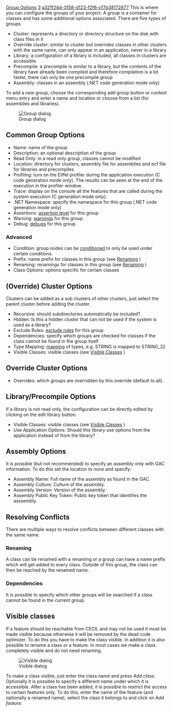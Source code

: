 [[Property:title|Group Options]]
[[Property:weight|3]]
[[Property:uuid|a321f24d-3158-d123-f2f6-cf7b38172877]]
This is where you can configure the groups of your project. A group is a container for classes and has some additional options associated. There are five types of groups
* Cluster: represents a directory or directory structure on the disk with class files in it
* Override cluster: similar to cluster but overrides classes in other clusters with the same name, can only appear in an application, never in a library
* Library: a configuration of a library is included, all classes in clusters are accessible
* Precompile: a precompile is similar to a library, but the contents of the library have already been compiled and therefore compilation is a lot faster, there can only be one precompile group
* Assembly: classes in an assembly (.NET code generation mode only)

To add a new group, choose the corresponding add group button or context menu entry and enter a name and location or choose from a list (for assemblies and libraries).

[[Image:group-options|Group dialog]]  

==Common Group Options==
* Name: name of the group
* Description: an optional description of the group
* Read Only: in a read only group, classes cannot be modified
* Location: directory for clusters, assembly file for assemblies and ecf file for libraries and precompiles
* Profiling: turn on the Eiffel profiler during the application execution (C code generation mode only). The results can be seen at the end of the execution in the profiler window.
* Trace: display on the console all the features that are called during the system execution (C generation mode only).
* .NET Namespace: specify the namespace for this group (.NET code generation mode only)
* Assertions: [[Assertion Options|assertion level]]  for this group
* Warning: [[Warning Options|warnings]]  for this group
* Debug: [[Debug Options|debugs]]  for this group

===Advanced===
* Condition: group nodes can be [[General Target Options|conditioned]]  to only be used under certain conditions.
* Prefix: name prefix for classes in this group (see [[Group Options| Renaming]] ) 
* Renaming: renamings for classes in this group (see [[Group Options| Renaming]] ) 
* Class Options: options specific for certain classes

==(Override) Cluster Options==
Clusters can be added as a sub clusters of other clusters, just select the parent cluster before adding the cluster. 
* Recursive: should subdirectories automatically be included?.
* Hidden: Is this a hidden cluster that can not be used if the system is used as a library?
* Exclude Rules: [[General Target Options|exclude rules]]  for this group
* Dependencies: specify which groups are checked for classes if the class cannot be found in the group itself
* Type Mapping: [[Type mapping|mapping]]  of types, e.g. STRING is mapped to STRING_32
* Visible Classes: visible classes (see [[Group Options| Visible Classes]] ) 

==Override Cluster Options==
* Overrides: which groups are overridden by this override (default to all).

==Library/Precompile Options==
If a library is not read only, the configuration can be directly edited by clicking on the edit library button. 
* Visible Classes: visible classes (see [[Group Options| Visible Classes]] ) 
* Use Application Options: Should this library use options from the application instead of from the library?

==Assembly Options==
It is possible (but not recommended) to specify an assembly only with GAC information. To do this set the location to ''none'' and specify: 
* Assembly Name: Full name of the assembly as found in the GAC.
* Assembly Culture: Culture of the assembly.
* Assembly Version: Version of the assembly.
* Assembly Public Key Token: Public key token that identifies the asssembly.

==Resolving Conflicts==
There are multiple ways to resolve conflicts between different classes with the same name. <span id="renaming"></span> 
===Renaming===

A class can be renamed with a renaming or a group can have a name prefix which will get added to every class. Outside of this group, the class can then be reached by the renamed name.
<span id="dependencies"></span> 
===Dependencies===

It is possible to specify which other groups will be searched if a class cannot be found in the current group.
<span id="visible"></span> 
==Visible classes==

If a feature should be reachable from CECIL and may not be used it must be made visible because otherwise it will be removed by the dead code optimizer. To do this you have to make the class visible. In addition it is also possible to rename a class or a feature. In most cases we make a class completely visible and do not need renaming.

[[Image:visible-dialog|Visible dialog]]  

To make a class visible, just enter the class name and press ''Add class''. Optionally it is possible to specify a different name under which it is accessible. After a class has been added, it is possible to restrict the access to certain features only. To do this, enter the name of the feature (and optionally a renamed name), select the class it belongs to and click on ''Add feature''. 




